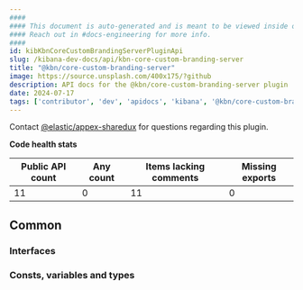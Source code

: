 ```yaml
---
####
#### This document is auto-generated and is meant to be viewed inside our experimental, new docs system.
#### Reach out in #docs-engineering for more info.
####
id: kibKbnCoreCustomBrandingServerPluginApi
slug: /kibana-dev-docs/api/kbn-core-custom-branding-server
title: "@kbn/core-custom-branding-server"
image: https://source.unsplash.com/400x175/?github
description: API docs for the @kbn/core-custom-branding-server plugin
date: 2024-07-17
tags: ['contributor', 'dev', 'apidocs', 'kibana', '@kbn/core-custom-branding-server']
---
```




Contact [@elastic/appex-sharedux](https://github.com/orgs/elastic/teams/appex-sharedux) for questions regarding this plugin.

**Code health stats**

| Public API count  | Any count | Items lacking comments | Missing exports |
|-------------------|-----------|------------------------|-----------------|
| 11 | 0 | 11 | 0 |

## Common

### Interfaces
<DocDefinitionList data={kbnCoreCustomBrandingServerObj.common.interfaces}/>

### Consts, variables and types
<DocDefinitionList data={kbnCoreCustomBrandingServerObj.common.misc}/>

